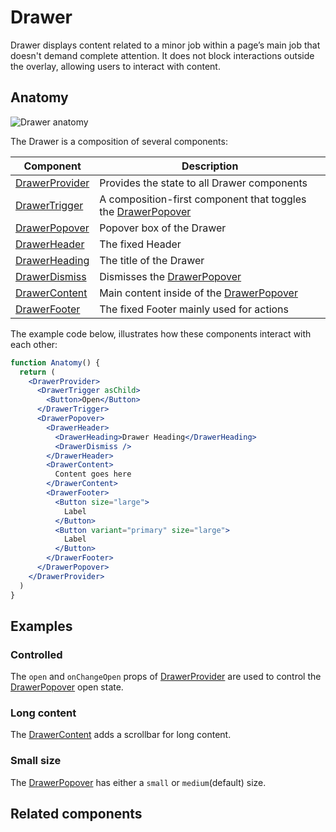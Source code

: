 # Drawer

<ComponentDescription>Drawer displays content related to a minor job within a page’s main job that doesn't demand complete attention. It does not block interactions outside the overlay, allowing users to interact with content.</ComponentDescription>

<Preview name="drawer" />

## Anatomy

![Drawer anatomy](/assets/drawer-anatomy.png)

The Drawer is a composition of several components:

| Component | Description |
| --- | --- |
| [DrawerProvider](/components/drawer/drawer-provider) | Provides the state to all Drawer components |
| [DrawerTrigger](/components/drawer/drawer-trigger) | A composition-first component that toggles the [DrawerPopover](/components/drawer/drawer-popover) |
| [DrawerPopover](/components/drawer/drawer-popover) | Popover box of the Drawer |
| [DrawerHeader](/components/drawer/drawer-header) | The fixed Header |
| [DrawerHeading](/components/drawer/drawer-heading) | The title of the Drawer |
| [DrawerDismiss](/components/drawer/drawer-dismiss) | Dismisses the [DrawerPopover](/components/drawer/drawer-popover) |
| [DrawerContent](/components/drawer/drawer-content) | Main content inside of the [DrawerPopover](/components/drawer/drawer-popover) |
| [DrawerFooter](/components/drawer/drawer-footer) | The fixed Footer mainly used for actions |


The example code below, illustrates how these components interact with each other:

```jsx
function Anatomy() {
  return (
    <DrawerProvider>
      <DrawerTrigger asChild>
        <Button>Open</Button>
      </DrawerTrigger>
      <DrawerPopover>
        <DrawerHeader>
          <DrawerHeading>Drawer Heading</DrawerHeading>
          <DrawerDismiss />
        </DrawerHeader>
        <DrawerContent>
          Content goes here
        </DrawerContent>
        <DrawerFooter>
          <Button size="large">
            Label
          </Button>
          <Button variant="primary" size="large">
            Label
          </Button>
        </DrawerFooter>
      </DrawerPopover>
    </DrawerProvider>
  )
}
```

## Examples

### Controlled

The `open` and `onChangeOpen` props of [DrawerProvider](/components/drawer/drawer-provider) are used to control the [DrawerPopover](/components/drawer/drawer-popover) open state.

<Preview name="drawer-controlled" />

### Long content

The [DrawerContent](/components/drawer/drawer-content) adds a scrollbar for long content.

<Preview name="drawer-long-content" />

### Small size

The [DrawerPopover](/components/drawer/drawer-popover) has either a `small` or `medium`(default) size.

<Preview name="drawer-small" />

## Related components

<ComponentSummaryGrid>
  <ComponentSummary name="modal" />
  <ComponentSummary name="page" />
  <ComponentSummary name="contextual-help" />
</ComponentSummaryGrid>
